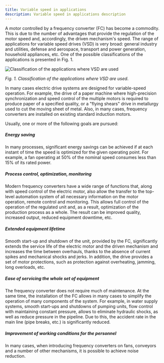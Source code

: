 ```yaml
---
title: Variable speed in applications
description: Variable speed in applications description
---
```


A motor controlled by a frequency converter (FC) has become a commodity. This is
due to the number of advantages that provide the regulation of the motor speed
and, accordingly, the driven mechanism's speed. The range of applications for
variable speed drives (VSD) is very broad: general industry and utilities,
defense and aerospace, transport and power generation, household appliances,
etc. One of the possible classifications of the applications is presented in
Fig. 1.

![Classification of the applications where VSD are used](./images/drives_applications_new.png)

_Fig. 1. Classification of the applications where VSD are used_.

In many cases electric drive systems are designed for variable-speed operation.
For example, the drive of a paper machine where high-precision synchronization
and speed control of the multiple motors is required to produce paper of a
specified quality, or a "flying shears" drive in metallurgy used to cut the
moving sheet of metal. Also, in many cases, frequency converters are installed
on existing standard induction motors.

Usually, one or more of the following goals are pursued:

##### Energy saving

In many processes, significant energy savings can be achieved if at each instant
of time the speed is optimized for the given operating point. For example, a fan
operating at 50% of the nominal speed consumes less than 15% of its rated power.

##### Process control, optimization, monitoring

Modern frequency converters have a wide range of functions that, along with
speed control of the electric motor, also allow the transfer to the top-level
automation system of all necessary information on the motor operation, remote
control and monitoring. This allows full control of the operation of the
regulated unit and, as a result, optimization of the production process as a
whole. The result can be improved quality, increased output, reduced equipment
downtime, etc.

##### Extended equipment lifetime

Smooth start-up and shutdown of the unit, provided by the FC, significantly
extends the service life of the electric motor and the driven mechanism and
increases the time between overhauls, thanks to the absence of current spikes
and mechanical shocks and jerks. In addition, the drive provides a set of motor
protections, such as protection against overheating, jamming, long overloads,
etc.

##### Ease of servicing the whole set of equipment

The frequency converter does not require much of maintenance. At the same time,
the installation of the FC allows in many cases to simplify the operation of
many components of the system. For example, in water supply systems, smooth
start-ups and shutdowns of pumping units, flow control with maintaining constant
pressure, allows to eliminate hydraulic shocks, as well as reduce pressure in
the pipeline. Due to this, the accident rate in the main line (pipe breaks,
etc.) is significantly reduced.

##### Improvement of working conditions for the personnel

In many cases, when introducing frequency converters on fans, conveyors and a
number of other mechanisms, it is possible to achieve noise reduction.
